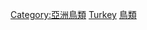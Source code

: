 {{Commons cat|Birds of Turkey}}

[[Category:亞洲鳥類|Category:亞洲鳥類]]
[[Category:各國鳥類|Turkey]]
[[Category:土耳其动物|鳥類]]